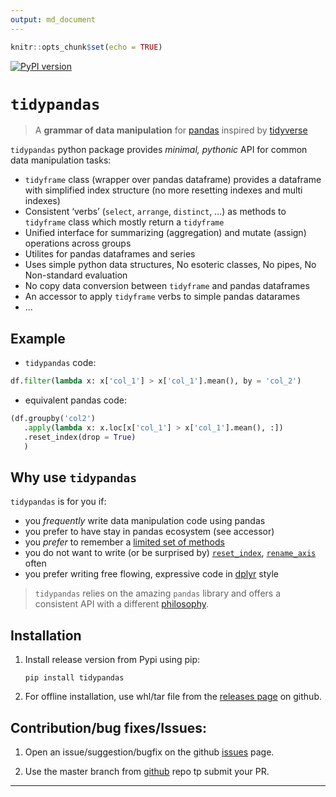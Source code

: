 ```yaml
---
output: md_document
---
```


```r
knitr::opts_chunk$set(echo = TRUE)
```

[![PyPI version](https://badge.fury.io/py/tidypandas.svg)](https://badge.fury.io/py/tidypandas)

# `tidypandas`

> A **grammar of data manipulation** for [pandas](https://pandas.pydata.org/docs/index.html) inspired by [tidyverse](https://tidyverse.tidyverse.org/) 

`tidypandas` python package provides *minimal, pythonic* API for common data manipulation tasks:
   
   - `tidyframe` class (wrapper over pandas dataframe) provides a dataframe with simplified index structure (no more resetting indexes and multi indexes)
   - Consistent 'verbs' (`select`, `arrange`, `distinct`, ...) as methods to `tidyframe` class which mostly return a `tidyframe`
   - Unified interface for summarizing (aggregation) and mutate (assign) operations across groups
   - Utilites for pandas dataframes and series
   - Uses simple python data structures, No esoteric classes, No pipes, No Non-standard evaluation
   - No copy data conversion between `tidyframe` and pandas dataframes
   - An accessor to apply `tidyframe` verbs to simple pandas datarames
   - ...

## Example

- `tidypandas` code:
```python
df.filter(lambda x: x['col_1'] > x['col_1'].mean(), by = 'col_2')
```

- equivalent pandas code:
```python
(df.groupby('col2')
   .apply(lambda x: x.loc[x['col_1'] > x['col_1'].mean(), :])
   .reset_index(drop = True)
   )
```

## Why use `tidypandas`

`tidypandas` is for you if:

  - you *frequently* write data manipulation code using pandas
  - you prefer to have stay in pandas ecosystem (see accessor)
  - you *prefer* to remember a [limited set of methods](https://medium.com/dunder-data/minimally-sufficient-pandas-a8e67f2a2428)
  - you do not want to write (or be surprised by) [`reset_index`](https://pandas.pydata.org/docs/reference/api/pandas.DataFrame.reset_index.html), [`rename_axis`](https://pandas.pydata.org/docs/reference/api/pandas.DataFrame.rename_axis.html) often
  - you prefer writing free flowing, expressive code in [dplyr](https://dplyr.tidyverse.org/) style
 
> `tidypandas` relies on the amazing `pandas` library and offers a consistent API with a different [philosophy](https://tidyverse.tidyverse.org/articles/manifesto.html).

## Installation

1. Install release version from Pypi using pip:

   ```
   pip install tidypandas
   ```

2. For offline installation, use whl/tar file from the [releases page](https://github.com/talegari/tidypandas/releases) on github.

## Contribution/bug fixes/Issues:

1. Open an issue/suggestion/bugfix on the github [issues](https://github.com/talegari/tidypandas/issues) page.

2. Use the master branch from [github](https://github.com/talegari/tidypandas) repo tp submit your PR.

----
